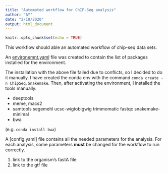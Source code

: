 ```yaml
---
title: "Automated workflow for ChIP-Seq analysis"
author: "AY"
date: "2/10/2020"
output: html_document
---
```


```r
knitr::opts_chunk$set(echo = TRUE)
```

This workflow should able an automated workflow of chip-seq data sets.


An [environemnt.yaml](environment.yaml) file was created to contain the list of packages installed for the environment.

The installation with the above file failed due to conflicts, so I decided to do it manually. I have created the conda env with the command `conda create -n ChipSeq.Snakemake`. Then, after activating the environment, I installed the tools manually.

- deeptools
- meme, macs2
- samtools segemehl ucsc-wigtobigwig trimmomatic fastqc snakemake-minimal 
- bwa 

(e.g. `conda install bwa`)

A [config.yaml] file contains all the needed parameters for the analysis. For each analysis, some parameters __must__ be changed for the workflow to run correctly.

1. link to the organism's fastA file
2. link to the gtf file



